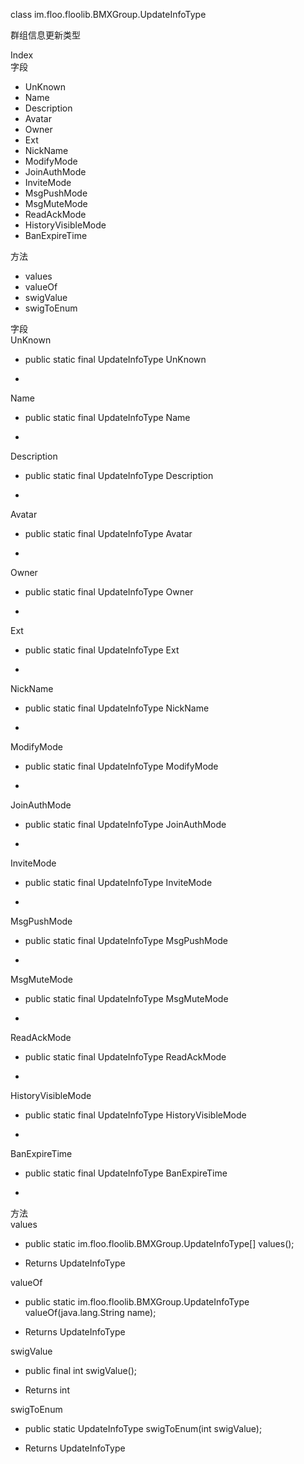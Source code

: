 <link rel="stylesheet" type="text/css" href="https://docs.qnsdk.com/styles/doc-v4-api.css" />
<div class="rtc-doc rtc-doc-page" id="rtc-doc">
<section class="rtc-doc-panel rtc-doc-describe rtc-doc-note">
                <p>class im.floo.floolib.BMXGroup.UpdateInfoType</p>
                <p>群组信息更新类型</p>
</section>
            <div class="rtc-doc-page-wrap">Index</div>
<section class="rtc-doc-panel">
        <div class="rtc-doc-page-title">字段</div>
        <ul class="rtc-doc-catalogue">
                <li><a onClick='document.location.replace(`${document.location.protocol}//${document.location.host}${document.location.pathname}${document.location.search}#UnKnown`)'>UnKnown</a></li>
                <li><a onClick='document.location.replace(`${document.location.protocol}//${document.location.host}${document.location.pathname}${document.location.search}#Name`)'>Name</a></li>
                <li><a onClick='document.location.replace(`${document.location.protocol}//${document.location.host}${document.location.pathname}${document.location.search}#Description`)'>Description</a></li>
                <li><a onClick='document.location.replace(`${document.location.protocol}//${document.location.host}${document.location.pathname}${document.location.search}#Avatar`)'>Avatar</a></li>
                <li><a onClick='document.location.replace(`${document.location.protocol}//${document.location.host}${document.location.pathname}${document.location.search}#Owner`)'>Owner</a></li>
                <li><a onClick='document.location.replace(`${document.location.protocol}//${document.location.host}${document.location.pathname}${document.location.search}#Ext`)'>Ext</a></li>
                <li><a onClick='document.location.replace(`${document.location.protocol}//${document.location.host}${document.location.pathname}${document.location.search}#NickName`)'>NickName</a></li>
                <li><a onClick='document.location.replace(`${document.location.protocol}//${document.location.host}${document.location.pathname}${document.location.search}#ModifyMode`)'>ModifyMode</a></li>
                <li><a onClick='document.location.replace(`${document.location.protocol}//${document.location.host}${document.location.pathname}${document.location.search}#JoinAuthMode`)'>JoinAuthMode</a></li>
                <li><a onClick='document.location.replace(`${document.location.protocol}//${document.location.host}${document.location.pathname}${document.location.search}#InviteMode`)'>InviteMode</a></li>
                <li><a onClick='document.location.replace(`${document.location.protocol}//${document.location.host}${document.location.pathname}${document.location.search}#MsgPushMode`)'>MsgPushMode</a></li>
                <li><a onClick='document.location.replace(`${document.location.protocol}//${document.location.host}${document.location.pathname}${document.location.search}#MsgMuteMode`)'>MsgMuteMode</a></li>
                <li><a onClick='document.location.replace(`${document.location.protocol}//${document.location.host}${document.location.pathname}${document.location.search}#ReadAckMode`)'>ReadAckMode</a></li>
                <li><a onClick='document.location.replace(`${document.location.protocol}//${document.location.host}${document.location.pathname}${document.location.search}#HistoryVisibleMode`)'>HistoryVisibleMode</a></li>
                <li><a onClick='document.location.replace(`${document.location.protocol}//${document.location.host}${document.location.pathname}${document.location.search}#BanExpireTime`)'>BanExpireTime</a></li>
        </ul>
        <div class="rtc-doc-page-title">方法</div>
        <ul class="rtc-doc-catalogue">
                <li><a onClick='document.location.replace(`${document.location.protocol}//${document.location.host}${document.location.pathname}${document.location.search}#values`)'>values</a></li>
                <li><a onClick='document.location.replace(`${document.location.protocol}//${document.location.host}${document.location.pathname}${document.location.search}#valueOf`)'>valueOf</a></li>
                <li><a onClick='document.location.replace(`${document.location.protocol}//${document.location.host}${document.location.pathname}${document.location.search}#swigValue`)'>swigValue</a></li>
                <li><a onClick='document.location.replace(`${document.location.protocol}//${document.location.host}${document.location.pathname}${document.location.search}#swigToEnum`)'>swigToEnum</a></li>
        </ul>
</section>
<div class="rtc-doc-page-wrap">字段</div>
<section class="rtc-doc-panel">
<div class="rtc-doc-page-title rtc-doc-antor" id="UnKnown">UnKnown</div>
<ul class="rtc-doc-page-container">
        <li class="rtc-doc-sign-signature">public static final UpdateInfoType UnKnown</li>
    </li>
<li class="rtc-doc-page-description">
    <div class="rtc-doc-desc-wrap">
        <p></p>
    </div>
</li>
</ul>
</section>
<section class="rtc-doc-panel">
<div class="rtc-doc-page-title rtc-doc-antor" id="Name">Name</div>
<ul class="rtc-doc-page-container">
        <li class="rtc-doc-sign-signature">public static final UpdateInfoType Name</li>
    </li>
<li class="rtc-doc-page-description">
    <div class="rtc-doc-desc-wrap">
        <p></p>
    </div>
</li>
</ul>
</section>
<section class="rtc-doc-panel">
<div class="rtc-doc-page-title rtc-doc-antor" id="Description">Description</div>
<ul class="rtc-doc-page-container">
        <li class="rtc-doc-sign-signature">public static final UpdateInfoType Description</li>
    </li>
<li class="rtc-doc-page-description">
    <div class="rtc-doc-desc-wrap">
        <p></p>
    </div>
</li>
</ul>
</section>
<section class="rtc-doc-panel">
<div class="rtc-doc-page-title rtc-doc-antor" id="Avatar">Avatar</div>
<ul class="rtc-doc-page-container">
        <li class="rtc-doc-sign-signature">public static final UpdateInfoType Avatar</li>
    </li>
<li class="rtc-doc-page-description">
    <div class="rtc-doc-desc-wrap">
        <p></p>
    </div>
</li>
</ul>
</section>
<section class="rtc-doc-panel">
<div class="rtc-doc-page-title rtc-doc-antor" id="Owner">Owner</div>
<ul class="rtc-doc-page-container">
        <li class="rtc-doc-sign-signature">public static final UpdateInfoType Owner</li>
    </li>
<li class="rtc-doc-page-description">
    <div class="rtc-doc-desc-wrap">
        <p></p>
    </div>
</li>
</ul>
</section>
<section class="rtc-doc-panel">
<div class="rtc-doc-page-title rtc-doc-antor" id="Ext">Ext</div>
<ul class="rtc-doc-page-container">
        <li class="rtc-doc-sign-signature">public static final UpdateInfoType Ext</li>
    </li>
<li class="rtc-doc-page-description">
    <div class="rtc-doc-desc-wrap">
        <p></p>
    </div>
</li>
</ul>
</section>
<section class="rtc-doc-panel">
<div class="rtc-doc-page-title rtc-doc-antor" id="NickName">NickName</div>
<ul class="rtc-doc-page-container">
        <li class="rtc-doc-sign-signature">public static final UpdateInfoType NickName</li>
    </li>
<li class="rtc-doc-page-description">
    <div class="rtc-doc-desc-wrap">
        <p></p>
    </div>
</li>
</ul>
</section>
<section class="rtc-doc-panel">
<div class="rtc-doc-page-title rtc-doc-antor" id="ModifyMode">ModifyMode</div>
<ul class="rtc-doc-page-container">
        <li class="rtc-doc-sign-signature">public static final UpdateInfoType ModifyMode</li>
    </li>
<li class="rtc-doc-page-description">
    <div class="rtc-doc-desc-wrap">
        <p></p>
    </div>
</li>
</ul>
</section>
<section class="rtc-doc-panel">
<div class="rtc-doc-page-title rtc-doc-antor" id="JoinAuthMode">JoinAuthMode</div>
<ul class="rtc-doc-page-container">
        <li class="rtc-doc-sign-signature">public static final UpdateInfoType JoinAuthMode</li>
    </li>
<li class="rtc-doc-page-description">
    <div class="rtc-doc-desc-wrap">
        <p></p>
    </div>
</li>
</ul>
</section>
<section class="rtc-doc-panel">
<div class="rtc-doc-page-title rtc-doc-antor" id="InviteMode">InviteMode</div>
<ul class="rtc-doc-page-container">
        <li class="rtc-doc-sign-signature">public static final UpdateInfoType InviteMode</li>
    </li>
<li class="rtc-doc-page-description">
    <div class="rtc-doc-desc-wrap">
        <p></p>
    </div>
</li>
</ul>
</section>
<section class="rtc-doc-panel">
<div class="rtc-doc-page-title rtc-doc-antor" id="MsgPushMode">MsgPushMode</div>
<ul class="rtc-doc-page-container">
        <li class="rtc-doc-sign-signature">public static final UpdateInfoType MsgPushMode</li>
    </li>
<li class="rtc-doc-page-description">
    <div class="rtc-doc-desc-wrap">
        <p></p>
    </div>
</li>
</ul>
</section>
<section class="rtc-doc-panel">
<div class="rtc-doc-page-title rtc-doc-antor" id="MsgMuteMode">MsgMuteMode</div>
<ul class="rtc-doc-page-container">
        <li class="rtc-doc-sign-signature">public static final UpdateInfoType MsgMuteMode</li>
    </li>
<li class="rtc-doc-page-description">
    <div class="rtc-doc-desc-wrap">
        <p></p>
    </div>
</li>
</ul>
</section>
<section class="rtc-doc-panel">
<div class="rtc-doc-page-title rtc-doc-antor" id="ReadAckMode">ReadAckMode</div>
<ul class="rtc-doc-page-container">
        <li class="rtc-doc-sign-signature">public static final UpdateInfoType ReadAckMode</li>
    </li>
<li class="rtc-doc-page-description">
    <div class="rtc-doc-desc-wrap">
        <p></p>
    </div>
</li>
</ul>
</section>
<section class="rtc-doc-panel">
<div class="rtc-doc-page-title rtc-doc-antor" id="HistoryVisibleMode">HistoryVisibleMode</div>
<ul class="rtc-doc-page-container">
        <li class="rtc-doc-sign-signature">public static final UpdateInfoType HistoryVisibleMode</li>
    </li>
<li class="rtc-doc-page-description">
    <div class="rtc-doc-desc-wrap">
        <p></p>
    </div>
</li>
</ul>
</section>
<section class="rtc-doc-panel">
<div class="rtc-doc-page-title rtc-doc-antor" id="BanExpireTime">BanExpireTime</div>
<ul class="rtc-doc-page-container">
        <li class="rtc-doc-sign-signature">public static final UpdateInfoType BanExpireTime</li>
    </li>
<li class="rtc-doc-page-description">
    <div class="rtc-doc-desc-wrap">
        <p></p>
    </div>
</li>
</ul>
</section>
<div class="rtc-doc-page-wrap">方法</div>
<section class="rtc-doc-panel">
<div class="rtc-doc-page-title rtc-doc-antor" id="values">values</div>
<ul class="rtc-doc-page-container">
        <li class="rtc-doc-sign-signature">
public static im.floo.floolib.BMXGroup.UpdateInfoType[] values();</li>
    </li>
<li class="rtc-doc-page-description">
    <div class="rtc-doc-desc-wrap">
        <p></p>
    </div>
    <div class="rtc-doc-returns-title">Returns <span>UpdateInfoType</span></div>
</li>
</ul>
</section>
<section class="rtc-doc-panel">
<div class="rtc-doc-page-title rtc-doc-antor" id="valueOf">valueOf</div>
<ul class="rtc-doc-page-container">
        <li class="rtc-doc-sign-signature">
public static im.floo.floolib.BMXGroup.UpdateInfoType valueOf(java.lang.String name);</li>
    </li>
<li class="rtc-doc-page-description">
    <div class="rtc-doc-desc-wrap">
        <p></p>
    </div>
    <div class="rtc-doc-returns-title">Returns <span>UpdateInfoType</span></div>
</li>
</ul>
</section>
<section class="rtc-doc-panel">
<div class="rtc-doc-page-title rtc-doc-antor" id="swigValue">swigValue</div>
<ul class="rtc-doc-page-container">
        <li class="rtc-doc-sign-signature">
public final int swigValue();</li>
    </li>
<li class="rtc-doc-page-description">
    <div class="rtc-doc-desc-wrap">
        <p></p>
    </div>
    <div class="rtc-doc-returns-title">Returns <span>int</span></div>
</li>
</ul>
</section>
<section class="rtc-doc-panel">
<div class="rtc-doc-page-title rtc-doc-antor" id="swigToEnum">swigToEnum</div>
<ul class="rtc-doc-page-container">
        <li class="rtc-doc-sign-signature">
public static UpdateInfoType swigToEnum(int swigValue);</li>
    </li>
<li class="rtc-doc-page-description">
    <div class="rtc-doc-desc-wrap">
        <p></p>
    </div>
    <div class="rtc-doc-returns-title">Returns <span>UpdateInfoType</span></div>
</li>
</ul>
</section>
</div>


